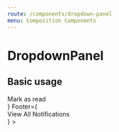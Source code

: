 ```yaml
---
route: /components/dropdown-panel
menu: Composition Components
---
```



# DropdownPanel

## Basic usage

<Playground>
  <WithExampleStreamApp>
    <DropdownPanel
      Header={
        <>
          <div style={{ display: 'flex', justifyContent: 'space-between', alignItems: 'center', padding: 10 }}>
            <Title size={14}>Notifications</Title>
            <Link>Mark as read</Link>
          </div>
          <NewActivitiesNotification adds={[{}, {}]} />
        </>
      }
      Footer={
        <div style={{ display: 'flex', padding: 10, alignItems: 'center', justifyContent: 'center' }}>
          <Link to="#">View All Notifications</Link>
        </div>
      }
    >
      <Notification activityGroup={notificationGroup1} />
      <Notification activityGroup={notificationGroup1} />
      <Notification activityGroup={notificationGroup2} />
      <Notification activityGroup={notificationGroup1} />
      <Notification activityGroup={notificationGroup2} />
    </DropdownPanel>
  </WithExampleStreamApp>
</Playground>
